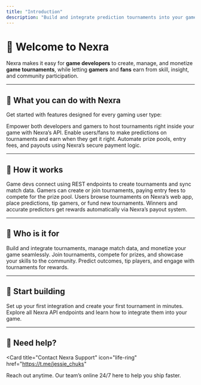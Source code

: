 ```yaml
---
title: "Introduction"
description: "Build and integrate prediction tournaments into your game with Nexra’s API."
---
```


# 👋 Welcome to Nexra

Nexra makes it easy for **game developers** to create, manage, and monetize **game tournaments**, while letting **gamers** and **fans** earn from skill, insight, and community participation.

---

## 🚀 What you can do with Nexra

Get started with features designed for every gaming user type:

<Columns cols={3}>
  <Card
    title="Create tournaments"
    icon="trophy"
    href="/devs/creating-tournaments"
  >
    Empower both developers and gamers to host tournaments right inside your
    game with Nexra’s API.
  </Card>
  <Card title="Predict outcomes" icon="lightbulb" href="/users/predictions">
    Enable users/fans to make predictions on tournaments and earn when they get
    it right.
  </Card>
  <Card title="Reward players" icon="coins" href="/gamers/rewards">
    Automate prize pools, entry fees, and payouts using Nexra’s secure payment
    logic.
  </Card>
</Columns>

---

## 🧠 How it works

<Steps>
  <Step title="Integrate Nexra’s API">
    Game devs connect using REST endpoints to create tournaments and sync match
    data.
  </Step>
  <Step title="Players join tournaments">
    Gamers can create or join tournaments, paying entry fees to compete for the
    prize pool.
  </Step>
  <Step title="Fans participate">
    Users browse tournaments on Nexra’s web app, place predictions, tip gamers,
    or fund new tournaments.
  </Step>
  <Step title="Everyone earns">
    Winners and accurate predictors get rewards automatically via Nexra’s payout
    system.
  </Step>
</Steps>

---

## 🎯 Who is it for

<Columns cols={3}>
  <Card title="Game Developers" icon="code" href="/devs">
    Build and integrate tournaments, manage match data, and monetize your game
    seamlessly.
  </Card>
  <Card title="Gamers" icon="gamepad" href="/gamers">
    Join tournaments, compete for prizes, and showcase your skills to the
    community.
  </Card>
  <Card title="Fans" icon="users" href="/users">
    Predict outcomes, tip players, and engage with tournaments for rewards.
  </Card>
</Columns>

---

## 🧩 Start building

<Columns cols={2}>
  <Card title="Quickstart" icon="rocket" href="/quickstart">
    Set up your first integration and create your first tournament in minutes.
  </Card>
  <Card
    title="API Reference"
    icon="terminal"
    href="/api-reference/introduction"
  >
    Explore all Nexra API endpoints and learn how to integrate them into your
    game.
  </Card>
</Columns>

---

## 💬 Need help?

<Card
  title="Contact Nexra Support"
  icon="life-ring"
  href="https://t.me/jessie_chuks"
>
  Reach out anytime. Our team’s online 24/7 here to help you ship faster.
</Card>

